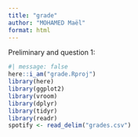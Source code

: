 ```yaml
---
title: "grade"
author: "MOHAMED Maël"
format: html
---
```


Preliminary and question 1:

```r
#| message: false
here::i_am("grade.Rproj")
library(here)
library(ggplot2)
library(vroom)
library(dplyr)
library(tidyr)
library(readr)
spotify <- read_delim("grades.csv")
```

